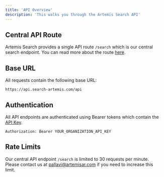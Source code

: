 ```yaml
---
title: 'API Overview'
description: 'This walks you through the Artemis Search API'
---
```


## Central API Route

Artemis Search provides a single API route `/search` which is our central search endpoint. You can read more about the route [here](/settings/api-keys). 

## Base URL

All requests contain the following base URL:
```
https://api.search-artemis.com/api
```

## Authentication

All API endpoints are authenticated using Bearer tokens which contain the [API Key](/settings/api-keys).

```
Authorization: Bearer YOUR_ORGANIZATION_API_KEY
```

## Rate Limits

Our central API endpoint `/search` is limited to 30 requests per minute. Please contact us at pallavi@artemisar.com if you need to increase this limit.
